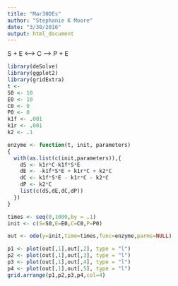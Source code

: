 ```yaml
---
title: "Mar30DEs"
author: "Stephanie K Moore"
date: "3/30/2016"
output: html_document
---
```


S + E <--> C --> P + E

```r
library(deSolve)
library(ggplot2)
library(gridExtra)
t <- 
S0 <- 10
E0 <- 10 
C0 <- 0 
P0 <- 0
k1f <- .001
k1r <- .001
k2 <- .1

enzyme <- function(t, init, parameters)
{
  with(as.list(c(init,parameters)),{
    dS <- k1r*C-k1f*S*E
    dE <- -k1f*S*E + k1r*C + k2*C
    dC <- k1f*S*E - k1r*C - k2*C
    dP <- k2*C
    list(c(dS,dE,dC,dP))  
  })
}

times <- seq(0,1000,by = .1)
init <- c(S=S0,E=E0,C=C0,P=P0)

out <- ode(y=init,time=times,func=enzyme,parms=NULL)

p1 <- plot(out[,1],out[,2], type = "l") 
p2 <- plot(out[,1],out[,3], type = "l")
p3 <- plot(out[,1],out[,4], type = "l")
p4 <- plot(out[,1],out[,5], type = "l")
grid.arrange(p1,p2,p3,p4,col=4)
```
